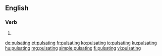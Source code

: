 ==English==

===Verb===
{{head|en|present participle}}

# {{present participle of|pulsate|lang=en|nocat=1}}

[[de:pulsating]]
[[et:pulsating]]
[[fr:pulsating]]
[[ko:pulsating]]
[[io:pulsating]]
[[ku:pulsating]]
[[hu:pulsating]]
[[mg:pulsating]]
[[simple:pulsating]]
[[fi:pulsating]]
[[vi:pulsating]]